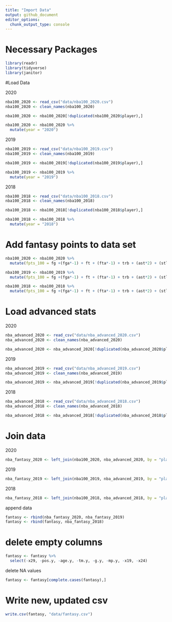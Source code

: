 ```yaml
---
title: "Import Data"
output: github_document
editor_options: 
  chunk_output_type: console
---
```


# Necessary Packages

```r
library(readr)
library(tidyverse)
library(janitor)
```

#Load Data

2020
```r
nba100_2020 <- read_csv("data/nba100_2020.csv")
nba100_2020 <- clean_names(nba100_2020)

nba100_2020 <- nba100_2020[!duplicated(nba100_2020$player),]

nba100_2020 <- nba100_2020 %>%
  mutate(year = "2020")
```

2019
```r
nba100_2019 <- read_csv("data/nba100_2019.csv")
nba100_2019 <- clean_names(nba100_2019)

nba100_2019 <- nba100_2019[!duplicated(nba100_2019$player),]

nba100_2019 <- nba100_2019 %>%
  mutate(year = "2019")
```

2018
```r
nba100_2018 <- read_csv("data/nba100_2018.csv")
nba100_2018 <- clean_names(nba100_2018)

nba100_2018 <- nba100_2018[!duplicated(nba100_2018$player),]

nba100_2018 <- nba100_2018 %>%
  mutate(year = "2018")
```

# Add fantasy points to data set

```r
nba100_2020 <- nba100_2020 %>%
  mutate(fpts_100 = fg +(fga*-1) + ft + (fta*-1) + trb + (ast*2) + (stl*3) + (blk*3) + (tov*-2) + pts)

nba100_2019 <- nba100_2019 %>%
  mutate(fpts_100 = fg +(fga*-1) + ft + (fta*-1) + trb + (ast*2) + (stl*3) + (blk*3) + (tov*-2) + pts)

nba100_2018 <- nba100_2018 %>%
  mutate(fpts_100 = fg +(fga*-1) + ft + (fta*-1) + trb + (ast*2) + (stl*3) + (blk*3) + (tov*-2) + pts)
```


# Load advanced stats

2020
```r
nba_advanced_2020 <- read_csv("data/nba_advanced_2020.csv")
nba_advanced_2020 <- clean_names(nba_advanced_2020)

nba_advanced_2020 <- nba_advanced_2020[!duplicated(nba_advanced_2020$player),]
```

2019
```r
nba_advanced_2019 <- read_csv("data/nba_advanced_2019.csv")
nba_advanced_2019 <- clean_names(nba_advanced_2019)

nba_advanced_2019 <- nba_advanced_2019[!duplicated(nba_advanced_2019$player),]
```

2018
```r
nba_advanced_2018 <- read_csv("data/nba_advanced_2018.csv")
nba_advanced_2018 <- clean_names(nba_advanced_2018)

nba_advanced_2018 <- nba_advanced_2018[!duplicated(nba_advanced_2018$player),]
```

# Join data

2020
```r
nba_fantasy_2020 <- left_join(nba100_2020, nba_advanced_2020, by = "player")
```

2019
```r
nba_fantasy_2019 <- left_join(nba100_2019, nba_advanced_2019, by = "player")
```

2018
```r
nba_fantasy_2018 <- left_join(nba100_2018, nba_advanced_2018, by = "player")
```

append data
```r
fantasy <- rbind(nba_fantasy_2020, nba_fantasy_2019)
fantasy <- rbind(fantasy, nba_fantasy_2018)
```

# delete empty columns

```r
fantasy <- fantasy %>%
  select(-x29, -pos.y, -age.y, -tm.y, -g.y, -mp.y, -x19, -x24)
```

delete NA values
```r
fantasy <- fantasy[complete.cases(fantasy),]
```

# Write new, updated csv

```r
write.csv(fantasy, "data/fantasy.csv")
```

